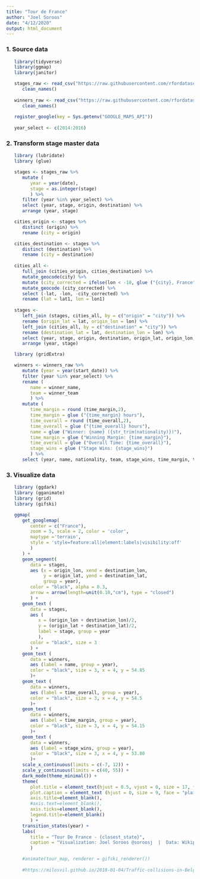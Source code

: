 ```yaml
---
title: "Tour de France"
author: "Joel Soroos"
date: "4/12/2020"
output: html_document
---
```


### 1. Source data
```r

   library(tidyverse)
   library(ggmap)
   library(janitor)

   stages_raw <- read_csv("https://raw.githubusercontent.com/rfordatascience/tidytuesday/master/data/2020/2020-04-07/tdf_stages.csv") %>%
      clean_names()
   
   winners_raw <- read_csv("https://raw.githubusercontent.com/rfordatascience/tidytuesday/master/data/2020/2020-04-07/tdf_winners.csv") %>%
      clean_names()
   
   register_google(key = Sys.getenv("GOOGLE_MAPS_API"))
   
   year_select <- c(2014:2016)
```


### 2.  Transform stage master data
```r

   library (lubridate)
   library (glue)

   stages <- stages_raw %>%
      mutate (
         year = year(date),
         stage = as.integer(stage)
         ) %>%
      filter (year %in% year_select) %>%
      select (year, stage, origin, destination) %>%
      arrange (year, stage)

   cities_origin <- stages %>% 
      distinct (origin) %>%
      rename (city = origin)

   cities_destination <- stages %>% 
      distinct (destination) %>%
      rename (city = destination)
      
   cities_all <- 
      full_join (cities_origin, cities_destination) %>%
      mutate_geocode(city) %>%
      mutate (city_corrected = ifelse(lon < -10, glue ("{city}, France"), city)) %>%
      mutate_geocode (city_corrected) %>%
      select (-lat, -lon, -city_corrected) %>%
      rename (lat = lat1, lon = lon1)
   
   stages <- 
      left_join (stages, cities_all, by = c("origin" = "city")) %>%
      rename (origin_lat = lat, origin_lon = lon) %>%
      left_join (cities_all, by = c("destination" = "city")) %>%
      rename (destination_lat = lat, destination_lon = lon) %>%
      select (year, stage, origin, destination, origin_lat, origin_lon, destination_lat, destination_lon) %>%
      arrange (year, stage)
```
```r

   library (gridExtra)

   winners <- winners_raw %>%
      mutate (year = year(start_date)) %>%
      filter (year %in% year_select) %>%
      rename (
         name = winner_name,
         team = winner_team
         ) %>%
      mutate (
         time_margin = round (time_margin,2),
         time_margin = glue ("{time_margin} hours"),
         time_overall = round (time_overall,2),
         time_overall = glue ("{time_overall} hours"),
         name = glue ("Winner: {name} ({str_trim(nationality)})"),
         time_margin = glue ("Winning Margin: {time_margin}"),
         time_overall = glue ("Overall Time: {time_overall}"),
         stage_wins = glue ("Stage Wins: {stage_wins}")
         ) %>%
      select (year, name, nationality, team, stage_wins, time_margin, time_overall, stage_wins)
```


### 3. Visualize data
```r

   library (ggdark)
   library (gganimate)
   library (grid)
   library (gifski)

   ggmap(
      get_googlemap(
         center = c("France"),
         zoom = 5, scale = 2, color = 'color',
         maptype ='terrain',
         style = 'style=feature:all|element:labels|visibility:off'
         )
      ) +
      geom_segment(
         data = stages,
         aes (x = origin_lon, xend = destination_lon,
              y = origin_lat, yend = destination_lat,
              group = year),
         color = "black", alpha = 0.3,
         arrow = arrow(length=unit(0.10,"cm"), type = "closed")
         ) +
      geom_text (
         data = stages,
         aes (
            x = (origin_lon + destination_lon)/2, 
            y = (origin_lat + destination_lat)/2, 
            label = stage, group = year
            ),
         color = "black", size = 3
         ) +
      geom_text (
         data = winners,
         aes (label = name, group = year),
         color = "black", size = 3, x = 4, y = 54.85
         )+
      geom_text (
         data = winners,
         aes (label = time_overall, group = year),
         color = "black", size = 3, x = 4, y = 54.5
         )+
      geom_text (
         data = winners,
         aes (label = time_margin, group = year),
         color = "black", size = 3, x = 4, y = 54.15
         )+
      geom_text (
         data = winners,
         aes (label = stage_wins, group = year),
         color = "black", size = 3, x = 4, y = 53.80
         )+
      scale_x_continuous(limits = c(-7, 12)) +
      scale_y_continuous(limits = c(40, 55)) +
      dark_mode(theme_minimal()) +
      theme(
         plot.title = element_text(hjust = 0.5, vjust = 0, size = 17, face = "bold", margin = margin (0,0,4,0)),
         plot.caption = element_text (hjust = 0, size = 9, face = "plain", margin = margin (10,0,0,0), color="#6D7C83"),
         axis.title=element_blank(),
         #axis.text=element_blank(),
         axis.ticks=element_blank(),
         legend.title=element_blank()
         ) +
      transition_states(year) +
      labs(
         title = "Tour De France - {closest_state}",
         caption = "Visualization: Joel Soroos @soroosj  |  Data: Wikipedia"
         )

      #animate(tour_map, renderer = gifski_renderer())
      
      #https://milosvil.github.io/2018-01-04/Traffic-collisions-in-Belgrade
```

